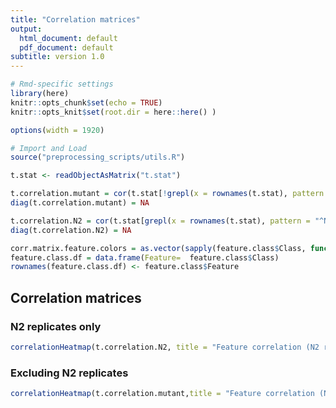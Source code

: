 ```yaml
---
title: "Correlation matrices"
output:
  html_document: default
  pdf_document: default
subtitle: version 1.0
---
```

  
```r
# Rmd-specific settings
library(here)
knitr::opts_chunk$set(echo = TRUE)
knitr::opts_knit$set(root.dir = here::here() )

options(width = 1920)

```

```r
# Import and Load
source("preprocessing_scripts/utils.R")

t.stat <- readObjectAsMatrix("t.stat") 

```


```r

t.correlation.mutant = cor(t.stat[!grepl(x = rownames(t.stat), pattern = "^N2"), ])
diag(t.correlation.mutant) = NA

t.correlation.N2 = cor(t.stat[grepl(x = rownames(t.stat), pattern = "^N2"), ])
diag(t.correlation.N2) = NA

corr.matrix.feature.colors = as.vector(sapply(feature.class$Class, function(x) as.character(feature.class.colormap[x])))
feature.class.df = data.frame(Feature=  feature.class$Class)
rownames(feature.class.df) <- feature.class$Feature
```

## Correlation matrices {.tabset}

### N2 replicates only
```r
correlationHeatmap(t.correlation.N2, title = "Feature correlation (N2 replicates)")
```

### Excluding N2 replicates
```r
correlationHeatmap(t.correlation.mutant,title = "Feature correlation (No N2 replicates)")
```
